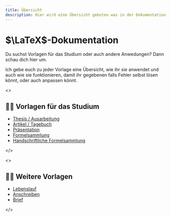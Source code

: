 ```yaml
---
title: Übersicht
description: Hier wird eine Übersicht geboten was in der Dokumentation alles enthalten ist. 
---
```


# $\LaTeX$-Dokumentation

<ReachOut 
    title="LaTeX - Grundlagen" 
    content="Du weißt nicht wirklich wie man mit LaTeX arbeitet oder brauchst Hilfe bei der Installation und Einrichtung, dann schau dir die Grundlagen an."
    link="./latex/grundlagen/einleitung"
    linkText="Zu den Grundlagen »" />

Du suchst Vorlagen für das Studium oder auch andere Anwedungen? Dann schau dich hier um. 

Ich gebe euch zu jeder Vorlage eine Übersicht, wie ihr sie anwendet und auch wie sie funktionieren, damit ihr gegebenen falls Fehler selbst lösen könnt, oder auch anpassen könnt. 


<DocDoubleList>
<>

## 🧑‍🎓 Vorlagen für das Studium
- [Thesis / Ausarbeitung](./thesis/uebersicht)
- [Artikel / Tagebuch](./tagebuch/einfuehrung)
- [Präsentation](./praesentattion/uebersicht)
- [Formelsammlung](./formelsammlung/uebersicht)
- [Handschriftliche Formelsammlung](./hand_formelsammlung)

</>

<>

## 🧑‍💼 Weitere Vorlagen 
- [Lebenslauf](./lebenslauf)
- [Anschreiben](./anschreiben)
- [Brief](./brief)

</>
</DocDoubleList>